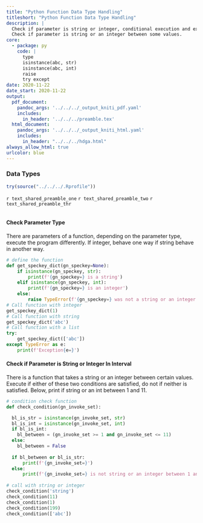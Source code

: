 ```yaml
---
title: "Python Function Data Type Handling"
titleshort: "Python Function Data Type Handling"
description: |
  Check if parameter is string or integer, conditional execution and exception handling.
  Check if parameter is string or an integer between some values. 
core:
  - package: py
    code: |
      type
      isinstance(abc, str)
      isinstance(abc, int)
      raise
      try except
date: 2020-11-22
date_start: 2020-11-22
output:
  pdf_document:
    pandoc_args: '../../../_output_kniti_pdf.yaml'
    includes:
      in_header: '../../../preamble.tex'
  html_document:
    pandoc_args: '../../../_output_kniti_html.yaml'
    includes:
      in_header: "../../../hdga.html"
always_allow_html: true
urlcolor: blue
---
```


### Data Types

```r
try(source("../../../.Rprofile"))
```

`r text_shared_preamble_one`
`r text_shared_preamble_two`
`r text_shared_preamble_thr`

```python
```

#### Check Parameter Type

There are parameters of a function, depending on the parameter type, execute the program differently. If integer, behave one way if string behave in another way. 

```python
# define the function
def get_speckey_dict(gn_speckey=None):
    if isinstance(gn_speckey, str):
        print(f'{gn_speckey=} is a string')
    elif isinstance(gn_speckey, int):
        print(f'{gn_speckey=} is an integer')
    else:
        raise TypeError(f'{gn_speckey=} was not a string or an integer')
# Call function with integer
get_speckey_dict(1)
# Call function with string
get_speckey_dict('abc')
# Call function with a list
try: 
    get_speckey_dict(['abc'])
except TypeError as e: 
    print(f'Exception{e=}')
```

#### Check if Parameter is String or Integer In Interval

There is a function that takes a string or an integer between certain values. Execute if either of these two conditions are satisfied, do not if neither is satisfied. Below, print if string or an int between 1 and 11.

```python
# condition check function
def check_condition(gn_invoke_set):

  bl_is_str = isinstance(gn_invoke_set, str)
  bl_is_int = isinstance(gn_invoke_set, int)
  if bl_is_int:
    bl_between = (gn_invoke_set >= 1 and gn_invoke_set <= 11)
  else: 
    bl_between = False
    
  if bl_between or bl_is_str:
      print(f'{gn_invoke_set=}')
  else:
      print(f'{gn_invoke_set=} is not string or an integer between 1 and 11')
      
# call with string or integer
check_condition('string')
check_condition(11)
check_condition(1)
check_condition(199)
check_condition(['abc'])
```
